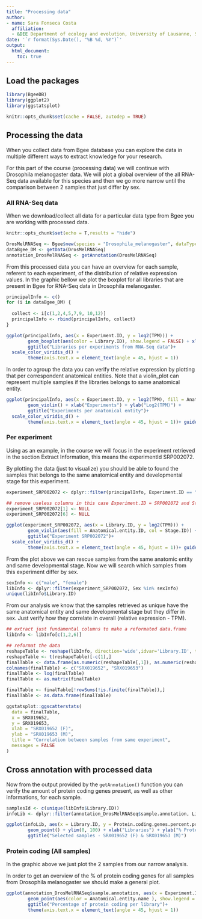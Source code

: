 ```yaml
---
title: "Processing data"
author: 
- name: Sara Fonseca Costa
  affiliation:
  - &DEE Department of ecology and evolution, University of Lausanne, Switzerland
date: '`r format(Sys.Date(), "%B %d, %Y")`'
output:
  html_document:
    toc: true
---
```


## Load the packages

```r
library(BgeeDB)
library(ggplot2)
library(ggstatsplot)
```


```r
knitr::opts_chunk$set(cache = FALSE, autodep = TRUE)
```

## Processing the data

When you collect data from Bgee database you can explore the data in multiple different ways to extract knowledge for your research.

For this part of the course (processing data) we will continue with Drosophila melanogaster data.
We will plot a global overview of the all RNA-Seq data available for this species and then we go more narrow until the comparison between 2 samples that just differ by sex.

### All RNA-Seq data

When we download/collect all data for a particular data type from Bgee you are working with processed data.

```r
knitr::opts_chunk$set(echo = T,results = "hide")

DrosMelRNASeq <- Bgee$new(species = "Drosophila_melanogaster", dataType = "rna_seq")
dataBgee_DM <- getData(DrosMelRNASeq)
annotation_DrosMelRNASeq <- getAnnotation(DrosMelRNASeq)
```

From this processed data you can have an overview for each sample, referent to each experiment, of the distribution of relative expression values. In the graphic bellow we plot the boxplot for all libraries that are present in Bgee for RNA-Seq data in Drosophila melanogaster.

```r
principalInfo <- c()
for (i in dataBgee_DM) {
  
  collect <- i[c(1,2,4,5,7,9, 10,12)]
  principalInfo <- rbind(principalInfo, collect)
}

ggplot(principalInfo, aes(x = Experiment.ID, y = log2(TPM))) +
        geom_boxplot(aes(color = Library.ID), show.legend = FALSE) + xlab("Experiments") + ylab("Log2(TPM)") +
        ggtitle("Libraries per experiments from RNA-Seq data")+
  scale_color_viridis_d() +
        theme(axis.text.x = element_text(angle = 45, hjust = 1))
```

In order to agroup the data you can verify the relative expression by plotting that per correspondent anatomical entities. Note that a violin_plot can represent multiple samples if the libraries belongs to same anatomical entity.

```r
ggplot(principalInfo, aes(x = Experiment.ID, y = log2(TPM), fill = Anatomical.entity.ID)) +
        geom_violin() + xlab("Experiments") + ylab("Log2(TPM)") +
        ggtitle("Experiments per anatomical entity")+
  scale_color_viridis_d() +
        theme(axis.text.x = element_text(angle = 45, hjust = 1))+ guides(colour = guide_legend(override.aes = list(size=1)))
```

### Per experiment

Using as an example, in the course we will focus in the experiment retrieved in the section Extract Information, this means the experimentId SRP002072.

By plotting the data (just to visualize) you should be able to found the samples that belongs to the same anatomical entity and developmental stage for this experiment.

```r
experiment_SRP002072 <- dplyr::filter(principalInfo, Experiment.ID == "SRP002072")

## remove useless columns in this case Experiment.ID = SRP002072 and Strain = NA
experiment_SRP002072[1] <- NULL
experiment_SRP002072[6] <- NULL

ggplot(experiment_SRP002072, aes(x = Library.ID, y = log2(TPM))) +
        geom_violin(aes(fill = Anatomical.entity.ID, col = Stage.ID)) + xlab("Libraries") + ylab("Log2(TPM)") +
        ggtitle("Experiment SRP002072")+
  scale_color_viridis_d() +
        theme(axis.text.x = element_text(angle = 45, hjust = 1))+ guides(colour = guide_legend(override.aes = list(size=1)))
```

From the plot above we can rescue samples from the same anatomic entity and same developmental stage. Now we will search which samples from this experiment differ by sex.

```r
sexInfo <- c("male", "female")
libInfo <- dplyr::filter(experiment_SRP002072, Sex %in% sexInfo)
unique(libInfo$Library.ID)
```

From our analysis we know that the samples retrieved as unique have the same anatomical entity and same developmental stage but they differ in sex. Just verify how they correlate in overall (relative expression - TPM).


```r
## extract just fundamental columns to make a reformated data.frame
libInfo <- libInfo[c(1,2,6)]

## reformat the data
reshapeTable <- reshape(libInfo, direction='wide',idvar='Library.ID', timevar='Gene.ID')
reshapeTable <- t(reshapeTable)[-c(1),]
finalTable <- data.frame(as.numeric(reshapeTable[,1]), as.numeric(reshapeTable[,2]))
colnames(finalTable) <- c("SRX019652", "SRX019653")
finalTable <- log(finalTable)
finalTable <- as.matrix(finalTable)

finalTable <- finalTable[!rowSums(!is.finite(finalTable)),]
finalTable <- as.data.frame(finalTable)

ggstatsplot::ggscatterstats(
  data = finalTable,
  x = SRX019652,
  y = SRX019653,
  xlab = "SRX019652 (F)",
  ylab = "SRX019653 (M)",
  title = "Correlation between samples from same experiment",
  messages = FALSE
)
```


## Cross annotation with processed data

Now from the output provided by the `getAnnotation()` function you can verify the amount of protein coding genes present, as well as other informations, for each sample.

```r
samplesId <- c(unique(libInfo$Library.ID))
infoLib <- dplyr::filter(annotation_DrosMelRNASeq$sample.annotation, Library.ID %in% samplesId)

ggplot(infoLib, aes(x = Library.ID, y = Protein.coding.genes.percent.present)) +
        geom_point() + ylim(0, 100) + xlab("Libraries") + ylab("% Protein coding") +
        ggtitle("Selected samples - SRX019652 (F) & SRX019653 (M)")
```


### Protein coding (All samples)

In the graphic above we just plot the 2 samples from our narrow analysis. 

In order to get an overview of the % of protein coding genes for all samples from Drosophila melanogaster we should make a general plot.

```r
ggplot(annotation_DrosMelRNASeq$sample.annotation, aes(x = Experiment.ID, y = Protein.coding.genes.percent.present)) +
        geom_point(aes(color = Anatomical.entity.name ), show.legend = TRUE) + xlab("Experiments") + ylab("% Protein coding") +
        ggtitle("Percentage of protein coding per library")+
        theme(axis.text.x = element_text(angle = 45, hjust = 1))

```


